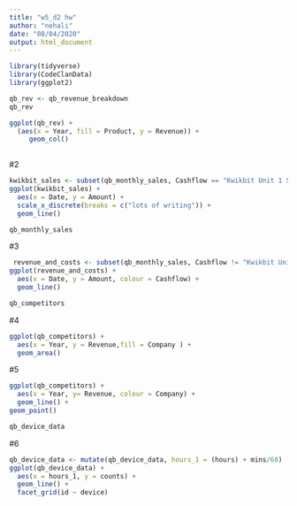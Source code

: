 ```yaml
---
title: "w5_d2 hw"
author: "nehali"
date: "08/04/2020"
output: html_document
---
```


```r
library(tidyverse)
library(CodeClanData)
library(ggplot2)
```

```r
qb_rev <- qb_revenue_breakdown
qb_rev
```

```r
ggplot(qb_rev) +
  (aes(x = Year, fill = Product, y = Revenue)) +
     geom_col()
             

```
#2
```r
kwikbit_sales <- subset(qb_monthly_sales, Cashflow == "Kwikbit Unit 1 Sales")
ggplot(kwikbit_sales) +
  aes(x = Date, y = Amount) +
  scale_x_discrete(breaks = c("lots of writing")) +
  geom_line()
```
```r
qb_monthly_sales
```


#3

```r
 revenue_and_costs <- subset(qb_monthly_sales, Cashflow != "Kwikbit Unit 1 Sales")
ggplot(revenue_and_costs) +
  aes(x = Date, y = Amount, colour = Cashflow) +
  geom_line()
```
```r
qb_competitors
```


#4
```r
ggplot(qb_competitors) +
  aes(x = Year, y = Revenue,fill = Company ) +
  geom_area()
```
#5
```r
ggplot(qb_competitors) +
  aes(x = Year, y= Revenue, colour = Company) +
  geom_line() +
geom_point()
```
```r
qb_device_data
```

#6
```r

qb_device_data <- mutate(qb_device_data, hours_1 = (hours) + mins/60)
ggplot(qb_device_data) +
  aes(x = hours_1, y = counts) +
  geom_line() +
  facet_grid(id ~ device)
```

